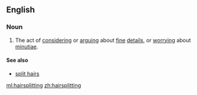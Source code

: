 ==English==

===Noun===
{{en-noun|~}}

# The act of [[consider]]ing or [[argue|arguing]] about [[fine]] [[detail]]s, or [[worry]]ing about [[minutiae]].

====See also====
* [[split hairs]]

[[ml:hairsplitting]]
[[zh:hairsplitting]]